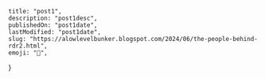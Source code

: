 	title: "post1",
	description: "post1desc",
	publishedOn: "post1date",
	lastModified: "post1date",
	slug: "https://alowlevelbunker.blogspot.com/2024/06/the-people-behind-rdr2.html",
	emoji: "🐎",
}